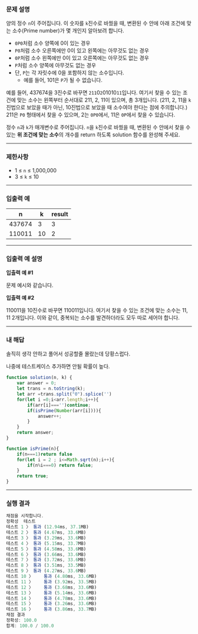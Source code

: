 
### **문제 설명**

양의 정수 `n`이 주어집니다. 이 숫자를 `k`진수로 바꿨을 때, 변환된 수 안에 아래 조건에 맞는 소수(Prime number)가 몇 개인지 알아보려 합니다.

- `0P0`처럼 소수 양쪽에 0이 있는 경우
- `P0`처럼 소수 오른쪽에만 0이 있고 왼쪽에는 아무것도 없는 경우
- `0P`처럼 소수 왼쪽에만 0이 있고 오른쪽에는 아무것도 없는 경우
- `P`처럼 소수 양쪽에 아무것도 없는 경우
- 단, `P`는 각 자릿수에 0을 포함하지 않는 소수입니다.
    - 예를 들어, 101은 `P`가 될 수 없습니다.

예를 들어, 437674을 3진수로 바꾸면 `211`0`2`01010`11`입니다. 여기서 찾을 수 있는 조건에 맞는 소수는 왼쪽부터 순서대로 211, 2, 11이 있으며, 총 3개입니다. (211, 2, 11을 `k`진법으로 보았을 때가 아닌, 10진법으로 보았을 때 소수여야 한다는 점에 주의합니다.) 211은 `P0` 형태에서 찾을 수 있으며, 2는 `0P0`에서, 11은 `0P`에서 찾을 수 있습니다.

정수 `n`과 `k`가 매개변수로 주어집니다. `n`을 `k`진수로 바꿨을 때, 변환된 수 안에서 찾을 수 있는 **위 조건에 맞는 소수**의 개수를 return 하도록 solution 함수를 완성해 주세요.

---

### 제한사항

- 1 ≤ `n` ≤ 1,000,000
- 3 ≤ `k` ≤ 10

---

### 입출력 예

| n | k | result |
| --- | --- | --- |
| 437674 | 3 | 3 |
| 110011 | 10 | 2 |

---

### 입출력 예 설명

**입출력 예 #1**

문제 예시와 같습니다.

**입출력 예 #2**

110011을 10진수로 바꾸면 110011입니다. 여기서 찾을 수 있는 조건에 맞는 소수는 11, 11 2개입니다. 이와 같이, 중복되는 소수를 발견하더라도 모두 따로 세어야 합니다.

---

### 내 해답

솔직히 생각 안하고 풀어서 성공할줄 몰랐는데 당황스럽다.

나중에 테스트케이스 추가하면 안될 확률이 높다.

```jsx
function solution(n, k) {
    var answer = 0;
    let trans = n.toString(k);
    let arr =trans.split("0").splice('')
    for(let i =0;i<arr.length;i++){
        if(arr[i]==='')continue;
        if(isPrime(Number(arr[i]))){
            answer++;
        }
    }
    return answer;
}

function isPrime(n){
    if(n===1)return false
    for(let i = 2 ; i<=Math.sqrt(n);i++){
        if(n%i===0) return false;
    }
    return true;
}
```

---

### 실행 결과

```jsx
채점을 시작합니다.
정확성  테스트
테스트 1 〉	통과 (12.94ms, 37.1MB)
테스트 2 〉	통과 (4.67ms, 33.6MB)
테스트 3 〉	통과 (3.29ms, 33.6MB)
테스트 4 〉	통과 (5.15ms, 33.7MB)
테스트 5 〉	통과 (4.58ms, 33.6MB)
테스트 6 〉	통과 (3.66ms, 33.6MB)
테스트 7 〉	통과 (3.72ms, 33.6MB)
테스트 8 〉	통과 (3.51ms, 33.5MB)
테스트 9 〉	통과 (4.27ms, 33.6MB)
테스트 10 〉	통과 (4.80ms, 33.6MB)
테스트 11 〉	통과 (3.92ms, 33.5MB)
테스트 12 〉	통과 (3.68ms, 33.6MB)
테스트 13 〉	통과 (5.14ms, 33.6MB)
테스트 14 〉	통과 (4.78ms, 33.6MB)
테스트 15 〉	통과 (3.26ms, 33.6MB)
테스트 16 〉	통과 (3.86ms, 33.7MB)
채점 결과
정확성: 100.0
합계: 100.0 / 100.0
```
